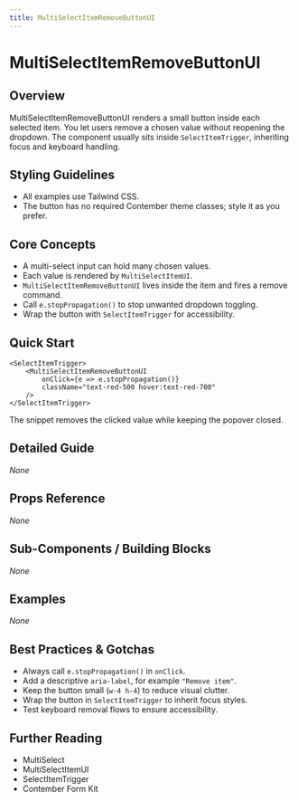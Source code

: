 ```yaml
---
title: MultiSelectItemRemoveButtonUI
---
```


<!-- Edited by human: false -->
<!-- Examples count: 0 -->
<!-- Source examples: 0 -->
<!-- Playground examples: 0 -->
<!-- External examples: 0 -->
<!-- Import examples: 0 -->

# MultiSelectItemRemoveButtonUI

## Overview
MultiSelectItemRemoveButtonUI renders a small button inside each selected item. You let users remove a chosen value without reopening the dropdown. The component usually sits inside `SelectItemTrigger`, inheriting focus and keyboard handling.

## Styling Guidelines
* All examples use Tailwind CSS.  
* The button has no required Contember theme classes; style it as you prefer.

## Core Concepts
* A multi-select input can hold many chosen values.  
* Each value is rendered by `MultiSelectItemUI`.  
* `MultiSelectItemRemoveButtonUI` lives inside the item and fires a remove command.  
* Call `e.stopPropagation()` to stop unwanted dropdown toggling.  
* Wrap the button with `SelectItemTrigger` for accessibility.

## Quick Start
```tsx
<SelectItemTrigger>
	<MultiSelectItemRemoveButtonUI
		onClick={e => e.stopPropagation()}
		className="text-red-500 hover:text-red-700"
	/>
</SelectItemTrigger>
```
The snippet removes the clicked value while keeping the popover closed.

## Detailed Guide
_None_

## Props Reference
_None_

## Sub-Components / Building Blocks
_None_

## Examples
_None_

## Best Practices & Gotchas
* Always call `e.stopPropagation()` in `onClick`.  
* Add a descriptive `aria-label`, for example `"Remove item"`.  
* Keep the button small (`w-4 h-4`) to reduce visual clutter.  
* Wrap the button in `SelectItemTrigger` to inherit focus styles.  
* Test keyboard removal flows to ensure accessibility.

## Further Reading
* MultiSelect  
* MultiSelectItemUI  
* SelectItemTrigger  
* Contember Form Kit  

<!-- End of Generated Documentation -->